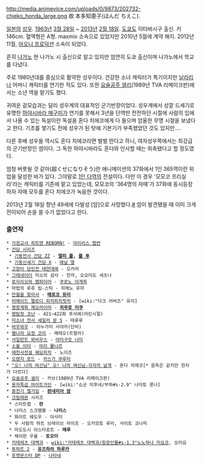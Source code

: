 http://media.animevice.com/uploads/0/9873/202732-chieko_honda_large.png
故 本多知恵子(ほんだ ちえこ).

[[일본]]의 [[성우]]. [[1963년]] [[3월 28일]] ~ [[2013년]] [[2월 18일]]. [[도쿄]]도 이타바시구 출신. 키 146cm. 혈액형은 A형. maxmix 소속으로 있었지만 2010년 5월에 계약 해지. 2012년 11월, [[아오니 프로덕션]] 소속이 되었다.

흔히 [[나가노]] 현 나가노 시 출신으로 알고 있지만 엄연히 도쿄 출신이며 나가노에서 학교를 다녔다.

주로 1980년대를 중심으로 활약한 성우이다. 건강한 소녀 캐릭터가 특기이지만 [[날라리]]나 어머니 캐릭터를 연기한 적도 있다. 또한 [[요술공주 샐리]](1989년 TVA 리메이크판)에서는 소년 역을 맡기도 했다.

귀여운 겉모습과는 달리 성우계의 대표적인 군기반장이었다. 성우계에서 성깔 드세기로 유명한 [[하야시바라 메구미]]가 연기를 못해서 3년을 단역만 전전하던 시절에 사람의 입에서 나올 수 있는 독설이란 독설을 혼다 치에코에게 다 들으며 암울한 무명 시절을 보냈다고 한다. 기초를 쌓기도 전에 성우가 된 탓에 기본기가 부족했었던 것도 있지만….

다른 후배 성우들 역시도 혼다 치에코라면 벌벌 떤다고 하니, 여자성우쪽에서는 최강급의 군기반장인 셈이다. 그 독한 하야시바라도 혼다와 인사할 때는 위축됐다고 할 정도였다.

엄청 버릇될 것 같아(超くせになりそう)란 애니메이션의 37화에서 1인 365역이란 위업을 달성한 바가 있다. 그야말로 [[1인 다역]]의 전설이다. 다만 이 경우 '모모코 프리실라'라는 캐릭터를 기존에 맡고 있었는데, 모모코의 '364명의 자매'가 37화에 동시등장하자 자매 모두를 혼다 치에코가 녹음한 것이다.

2013년 2월 18일 향년 49세에 다발성 [암]으로 사망했다.[http://bbs2.ruliweb.daum.net/gaia/do/ruliweb/family/1360/read?articleId=1019523&bbsId=G003&itemId=15 #] 암이 발견됐을 때 이미 크게 전이되어 손을 쓸 수가 없었다고 한다.

=== 출연작 ===
 * [[가정교사 히트맨 REBORN!]] - [[아이리스 헵번]]
 * [[건담 시리즈]]
  * [[기동전사 건담 ZZ]] - '''[[엘피 플]], [[플 투]]'''
  * [[기동신세기 건담 X]] - [[에닐 엘]]
 * [[고양이 당인전 테얀데에]] - 오카라
 * [[그레네이더]] 미소의 섬사 - 천자, 오오미도 세츠나
 * [[로자리오와 뱀파이어]] - [[쿠로노 아게하]]
 * 마법의 루쥬 립☆스틱 - 히메노 유마
 * [[만월을 찾아서]] - '''[[메로코 유이]]'''
 * [[머메이드 멜로디 피치피치핏치]] - [wiki:"다크 러버즈" 유리]
 * [[명왕계획 제오라이머]] - '''[[히무로 미쿠]]'''
 * [[명탐정 코난]] - 421~422화 후사에(어린시절)
 * [[미소녀 전사 세일러 문 S]] - 테루루
 * [[바우와우]] - 이누가미 사야카(단비)
 * [[별나라 요정 코미]] - 메테오(트랄라)
 * [[사일런트 뫼비우스]] - [[야미구모 나미]]
 * [[소울 이터]] - [[마리 묠니르]]
 * [[애천사전설 웨딩피치]] - 노이즈
 * [[오렌지 로드]] - [[카스가 쿠루미]]
 * [["오! 나의 여신님" 오! 나의 여신님-각자의 날개]] - 혼다 치에코[* 음독은 같지만 한자가 다르다]
 * [[요술공주 샐리]] - 카브(1989년 TVA 리메이크판)
 * [[용자특급 마이트가인]] - [wiki:"쇼군 미후네/부하#s-2.9" 나이토 룬나]
 * [[중전기 엘가임]] - '''[[판네리아 암]]'''
 * [[크림레몬]] 시리즈
  * 스타트랩 - '''란'''
  * 나리스 스크램블 - '''나리스'''
  * 화이트 쉐도우 - 아사미
  * 두 사람의 하트 브레이브 라이프 - 오카모토 루리, 사이토 코나미
  * 마도도시 아스타로트 - '''메루'''
  * 체리한 우울 - '''토모미'''
 * [[키테레츠 대백과]] - [[wiki:"키테레츠 대백과/등장인물#s-1.3"노노하나 미요코]], 오미요
 * [[투하트 2]] - '''[[유즈하라 하루카]]'''
 * [[포켓몬스터 DP]] - [[나타네]]
